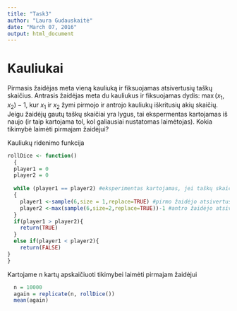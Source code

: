 ---
title: "Task3"
author: "Laura Gudauskaitė"
date: "March 07, 2016"
output: html_document
---
Kauliukai
========================================================
Pirmasis žaidėjas meta vieną kauliuką ir fiksuojamas atsivertusių taškų skaičius. Antrasis žaidėjas meta du kauliukus ir fiksuojamas dydis: $\max(x_1, x_2)-1$, kur $x_1$ ir $x_2$ žymi pirmojo ir antrojo kauliukų iškritusių akių skaičių. Jeigu žaidėjų gautų taškų skaičiai yra lygus, tai ekspermentas kartojamas iš naujo (ir taip kartojama tol, kol galiausiai nustatomas laimėtojas). Kokia tikimybė laimėti pirmajam žaidėjui?


Kauliukų ridenimo funkcija
```{r}
rollDice <- function()
  {  
  player1 = 0
  player2 = 0
  
  while (player1 == player2) #eksperimentas kartojamas, jei taškų skaičiai vienodi 
  {
    player1 <-sample(6,size = 1,replace=TRUE) #pirmo žaidėjo atsivertusių taškų skaičius
    player2 <-max(sample(6,size=2,replace=TRUE))-1 #antro žaidėjo atsivertusių taškų skaičius
  }
  if(player1 > player2){
    return(TRUE)
  }
  else if(player1 < player2){
    return(FALSE)
}
}
```

Kartojame n kartų apskaičiuoti tikimybei laimėti pirmajam žaidėjui

```{r}
  n = 10000
  again = replicate(n, rollDice())
  mean(again)
```

